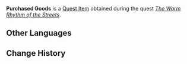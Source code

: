 {{Item Infobox
|title        = Purchased Goods
|id           = 120044
|image        = Item Purchased Goods Version 2.png
|type         = Quest Items
|description  = Items that Nilou bought for the Zubayr Theater. Apart from materials for making performance props, there are other items here that either fall under daily use or celebratory purposes. It would already be too much of a burden for one person to move this stuff themselves, and it seems that some well-meaning mercantile passion has only added to that load...
|source1      = [[The Warm Rhythm of the Streets]]
}}
'''Purchased Goods''' is a [[Quest Item]] obtained during the quest ''[[The Warm Rhythm of the Streets]]''.

==Other Languages==
{{Transclude|Purchased Goods (Version 1)|Other Languages}}

==Change History==
{{Change History|3.1}}